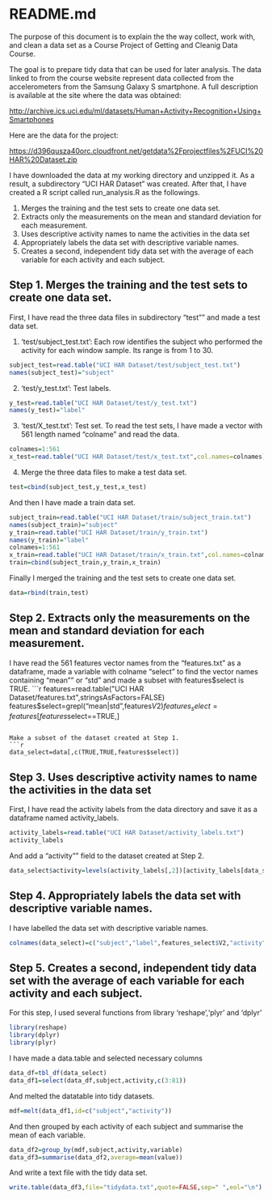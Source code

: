 README.md
==========

The purpose of this document is to explain the the way collect, work with, and clean a data set as a Course Project of Getting and Cleanig Data Course. 

The goal is to prepare tidy data that can be used for later analysis. The data linked to from the course website represent data collected from the accelerometers from the Samsung Galaxy S smartphone. A full description is available at the site where the data was obtained: 

[http://archive.ics.uci.edu/ml/datasets/Human+Activity+Recognition+Using+Smartphones](http://archive.ics.uci.edu/ml/datasets/Human+Activity+Recognition+Using+Smartphones)

Here are the data for the project: 

[https://d396qusza40orc.cloudfront.net/getdata%2Fprojectfiles%2FUCI%20HAR%20Dataset.zip](https://d396qusza40orc.cloudfront.net/getdata%2Fprojectfiles%2FUCI%20HAR%20Dataset.zip) 

I have downloaded the data at my working directory and unzipped it. As a result, a subdirectory "UCI HAR Dataset" was created. After that, I have created a R script called run_analysis.R as the followings.

1. Merges the training and the test sets to create one data set.
2. Extracts only the measurements on the mean and standard deviation for each measurement. 
3. Uses descriptive activity names to name the activities in the data set
4. Appropriately labels the data set with descriptive variable names. 
5. Creates a second, independent tidy data set with the average of each variable for each activity and each subject. 


Step 1. Merges the training and the test sets to create one data set.
---------------------------------------------------------------------

First, I have read the three data files in subdirectory "test"" and made a test data set. 

1. 'test/subject_test.txt': Each row identifies the subject who performed the activity for each window sample. Its range is from 1 to 30. 
```r
subject_test=read.table("UCI HAR Dataset/test/subject_test.txt")
names(subject_test)="subject"
```

2. 'test/y_test.txt': Test labels.
```r
y_test=read.table("UCI HAR Dataset/test/y_test.txt")
names(y_test)="label"
```

3. 'test/X_test.txt': Test set.
To read the test sets, I have made a vector with 561 length named "colname" and read the data.

```r
colnames=1:561
x_test=read.table("UCI HAR Dataset/test/x_test.txt",col.names=colnames)
```

4. Merge the three data files to make a test data set.

```r
test=cbind(subject_test,y_test,x_test)
```

And then I have made a train data set.
```r
subject_train=read.table("UCI HAR Dataset/train/subject_train.txt")
names(subject_train)="subject"
y_train=read.table("UCI HAR Dataset/train/y_train.txt")
names(y_train)="label"
colnames=1:561
x_train=read.table("UCI HAR Dataset/train/x_train.txt",col.names=colnames)
train=cbind(subject_train,y_train,x_train)
```

Finally I merged the training and the test sets to create one data set.

```r
data=rbind(train,test)
```

Step 2. Extracts only the measurements on the mean and standard deviation for each measurement. 
-------------------------------------------------------------------
I have read the 561 features vector names from the "features.txt" as a dataframe, made a variable with colname "select" to find the vector names containing "mean"" or "std" and made a subset with features$select is TRUE.
```r
features=read.table("UCI HAR Dataset/features.txt",stringsAsFactors=FALSE)
features$select=grepl("mean|std",features$V2)
features_select=features[features$select==TRUE,]
```

Make a subset of the dataset created at Step 1.  
```r
data_select=data[,c(TRUE,TRUE,features$select)]
```

Step 3. Uses descriptive activity names to name the activities in the data set
-----------------------------------------------------------------------------
First, I have read the activity labels from the data directory and save it as a dataframe named activity_labels. 

```r
activity_labels=read.table("UCI HAR Dataset/activity_labels.txt")
activity_labels
```
And add a "activity"" field to the dataset created at Step 2.

```r
data_select$activity=levels(activity_labels[,2])[activity_labels[data_select$label,2]]
```


Step 4. Appropriately labels the data set with descriptive variable names. 
---------------------------------------------------------------------------

I have labelled the data set with descriptive variable names.
```r
colnames(data_select)=c("subject","label",features_select$V2,"activity")
```

Step 5. Creates a second, independent tidy data set with the average of each variable for each activity and each subject.
-----------------------------------------------

For this step, I used several functions from library 'reshape','plyr' and 'dplyr'

```r
library(reshape)
library(dplyr)
library(plyr)
```

I have made a data.table and selected necessary columns
```r
data_df=tbl_df(data_select)
data_df1=select(data_df,subject,activity,c(3:81))
```

And melted the datatable into tidy datasets.
```r
mdf=melt(data_df1,id=c("subject","activity"))
```

And then grouped by each activity of each subject and summarise the mean of each variable. 
```r
data_df2=group_by(mdf,subject,activity,variable)
data_df3=summarise(data_df2,average=mean(value))
```

And write a text file with the tidy data set.
```r
write.table(data_df3,file="tidydata.txt",quote=FALSE,sep=" ",eol="\n")
```


